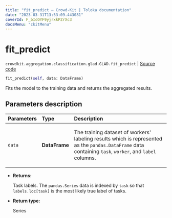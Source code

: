 ```yaml
---
title: "fit_predict — Crowd-Kit | Toloka documentation"
date: "2023-03-31T13:53:09.443081"
coverId: F_bIcOYF9yjrxkPZrXc3
docsMenu: "ckitMenu"
---
```


# fit_predict

`crowdkit.aggregation.classification.glad.GLAD.fit_predict` | [Source code](https://github.com/Toloka/crowd-kit/blob/v1.2.1/crowdkit/aggregation/classification/glad.py#L334)

```python
fit_predict(self, data: DataFrame)
```

Fits the model to the training data and returns the aggregated results.

## Parameters description

| Parameters | Type | Description |
| :----------| :----| :-----------|
`data`|**DataFrame**|<p>The training dataset of workers' labeling results which is represented as the `pandas.DataFrame` data containing `task`, `worker`, and `label` columns.</p>

* **Returns:**

  Task labels. The `pandas.Series` data is indexed by `task`
so that `labels.loc[task]` is the most likely true label of tasks.

* **Return type:**

  Series